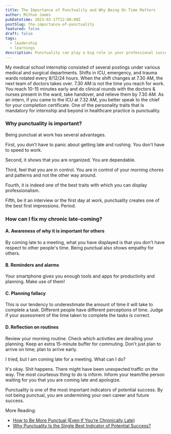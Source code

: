 ```yaml
---
title: The Importance of Punctuality and Why Being On Time Matters
author: Mithun James
pubDatetime: 2023-02-17T12:00:00Z
postSlug: the-importance-of-punctuality
featured: false
draft: false
tags:
  - leadership
  - learnings
description: Punctuality can play a big role in your professional success.
---
```


My medical school internship consisted of several postings under various medical and surgical departments. Shifts in ICU, emergency, and trauma wards rotated every 8/12/24 hours. When the shift changes at 7.30 AM, the next team of doctors takes over. 7.30 AM is not the time you reach for work. You reach 10-15 minutes early and do clinical rounds with the doctors & nurses present in the ward, take handover, and relieve them by 7.30 AM. As an intern, if you came to the ICU at 7.32 AM, you better speak to the chief for your completion certificate. One of the personality traits that is mandatory for internship and beyond in healthcare practice is punctuality.

### Why punctuality is important?

Being punctual at work has several advantages.

First, you don't have to panic about getting late and rushing. You don't have to speed to work.

Second, it shows that you are organized. You are dependable.

Third, feel that you are in control. You are in control of your morning chores and patterns and not the other way around.

Fourth, it is indeed one of the best traits with which you can display professionalism.

Fifth, be it an interview or the first day at work, punctuality creates one of the best first impressions. Period.

### How can I fix my chronic late-coming?

#### A. Awareness of why it is important for others

By coming late to a meeting, what you have displayed is that you don't have respect to other people's time. Being punctual also shows empathy for others.

#### B. Reminders and alarms

Your smartphone gives you enough tools and apps for productivity and planning. Make use of them!

#### C. Planning fallacy

This is our tendency to underestimate the amount of time it will take to complete a task. Different people have different perceptions of time. Judge if your assessment of the time taken to complete the tasks is correct.

#### D. Reflection on routines

Review your morning routine. Check which activities are derailing your planning. Keep an extra 15-minute buffer for commuting. Don't just plan to arrive on time; plan to arrive early.

I tried, but I am coming late for a meeting. What can I do?

It's okay. Shit happens. There might have been unexpected traffic on the way. The most courteous thing to do is inform. Inform your team/the person waiting for you that you are coming late and apologize.

Punctuality is one of the most important indicators of potential success. By not being punctual, you are undermining your own career and future success.

More Reading: 

- <a href="https://www.meetup.com/blog/how-to-be-more-punctual-even-if-youre-chronically-late" target="_blank">How to Be More Punctual (Even If You’re Chronically Late)</a>
- <a href="https://www.inc.com/thomas-koulopoulos/why-punctuality-is-best-single-indicator-of-potential-success.html" target="_blank">Why Punctuality Is the Single Best Indicator of Potential Success?</a>


